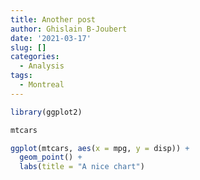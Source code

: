 ```yaml
---
title: Another post
author: Ghislain B-Joubert
date: '2021-03-17'
slug: []
categories:
  - Analysis
tags:
  - Montreal
---
```


```r

library(ggplot2)

```


```r

mtcars

ggplot(mtcars, aes(x = mpg, y = disp)) + 
  geom_point() + 
  labs(title = "A nice chart")
```

